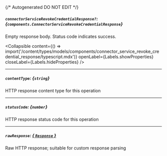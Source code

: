 {/* Autogenerated DO NOT EDIT  */}

##### `connectorServiceRevokeCredentialResponse?`: *{`components.ConnectorServiceRevokeCredentialResponse`}*
Empty response body. Status code indicates success.

<Collapsible content={() => import('/content/types/models/components/connector_service_revoke_credential_response/typescript.mdx')} openLabel={Labels.showProperties} closeLabel={Labels.hideProperties} />


---
##### `contentType`: *{`string`}*
HTTP response content type for this operation

---
##### `statusCode`: *{`number`}*
HTTP response status code for this operation

---
##### `rawResponse`: [*{ `Response` }*](https://developer.mozilla.org/en-US/docs/Web/API/Response)
Raw HTTP response; suitable for custom response parsing


